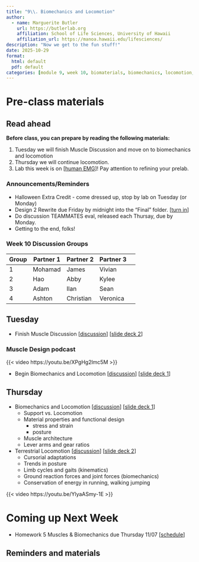 ```yaml
---
title: "9\\. Biomechanics and Locomotion"
author:
  - name: Marguerite Butler  
    url: https://butlerlab.org
    affiliation: School of Life Sciences, University of Hawaii
    affiliation_url: https://manoa.hawaii.edu/lifesciences/
description: "Now we get to the fun stuff!"
date: 2025-10-29
format: 
  html: default 
  pdf: default
categories: [module 9, week 10, biomaterials, biomechanics, locomotion, aquatic, terrestrial, aerial, muscles, skeletons ]
---
```


# Pre-class materials 

::: callout-note
## Read ahead

**Before class, you can prepare by reading the following materials:**

1. Tuesday we will finish Muscle Discussion and move on to biomechanics and locomotion
2. Thursday we will continue locomotion.
3. Lab this week is on \[[human EMG](../../labs/Lab8-human-emg/Lab8.qmd)\]! Pay attention to refining your prelab. 
:::

### Announcements/Reminders

-  Halloween Extra Credit - come dressed up, stop by lab on Tuesday (or Monday)
-  Design 2 Rewrite due Friday by midnight into the "Final" folder. \[[turn in](../../projects/design2-turnin.qmd)\]  
-  Do discussion TEAMMATES eval, released each Thursay, due by Monday.
-  Getting to the end, folks! 

### Week 10 Discussion Groups

| Group | Partner 1 | Partner 2 | Partner 3 |
|----|----|----|----|----|
|1| Mohamad| James| Vivian|
|2| Hao| Abby|   Kylee|
|3| Adam|Ilan|Sean|
|4| Ashton|   Christian|Veronica|

## Tuesday
 
- Finish Muscle Discussion \[[discussion](../../discussions/Discussion-Week8-muscle.pdf)\] \[[slide deck 2](../../powerpoints/8a.MusclesII.pdf)\]

### Muscle Design podcast 

{{< video https://youtu.be/XPgHg2lmc5M >}}

- Begin Biomechanics and Locomotion \[[discussion](../../discussions/Discussion-Week9-biomechanics-locomotion.pdf)\] \[[slide deck 1](../../powerpoints/9a.Biomechanics.pdf)\]

## Thursday 

- Biomechanics and Locomotion \[[discussion](../../discussions/Discussion-Week9-biomechanics-locomotion.pdf)\] \[[slide deck 1](../../powerpoints/9a.Biomechanics.pdf)\]
  - Support vs. Locomotion
  - Material properties and functional design
    - stress and strain  
    - posture
  - Muscle architecture
  - Lever arms and gear ratios

- Terrestrial Locomotion \[[discussion](../../discussions/Discussion-Week9-biomechanics-locomotion.pdf)\] \[[slide deck 2](../../powerpoints/9b.TerrestrialLocomotion.pdf)\]
  - Cursorial adaptations
  - Trends in posture
  - Limb cycles and gaits (kinematics)
  - Ground reaction forces and joint forces (biomechanics)
  - Conservation of energy in running, walking jumping 

{{< video https://youtu.be/YlyaASmy-1E >}}

# Coming up Next Week

- Homework 5 Muscles & Biomechanics due Thursday 11/07 \[[schedule](../../schedule.qmd)\]

::: callout-note
## Reminders and materials

:::


